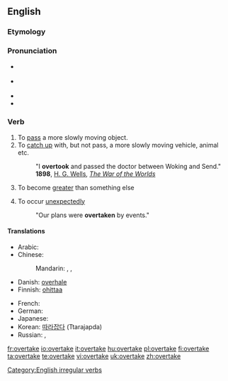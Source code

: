 ==English==

===Etymology===
{{prefix|over|take}}

===Pronunciation===
* {{a|UK}} {{IPA|/ˈəʊvə(ɹ).teɪk/}}
* {{a|US}} {{IPA|/'ovəɻteɪk/}}
* {{rhymes|eɪk}}
* {{audio|en-us-overtake.ogg|Audio (US)}}

===Verb===
{{en-verb|overtakes|overtaking|overtook|overtaken}}

# To [[pass]] a more slowly moving object.
# To [[catch up]] with, but not pass, a more slowly moving vehicle, animal etc.
#: "I '''overtook''' and passed the doctor between Woking and Send." '''1898''', [[w:H. G. Wells|H. G. Wells]], ''[[s:The War of the Worlds|The War of the Worlds]]''
# {{economics}} To become [[greater]] than something else
# To occur [[unexpectedly]]
#: "Our plans were '''overtaken''' by events."

====Translations====
{{trans-top|To pass a more slowly moving object}}
* Arabic: {{t|ar|سبق|tr=sabaqa|sc=Arab}}
* Chinese:
*: Mandarin: {{t|zh|超|tr=chāo|sc=Hani}}, {{zh-tsp|賽過|赛过|sàiguò}}, {{zh-tsp|趕上|赶上|gǎnshàng}}
* Danish: [[overhale]]
* Finnish: [[ohittaa]]
{{trans-mid}}
* French: {{t|fr|dépasser}}
* German: {{t|de|überholen}}
* Japanese: {{t|ja|追い越す|tr=oikosu|sc=Jpan}}
* Korean: [[따라잡다]] (Ttarajapda)
* Russian: {{t|ru|обгонять|tr=obgonját'|sc=Cyrl}},  {{t|ru|обогнать|tr=obognát'|sc=Cyrl}}
{{trans-bottom}}

[[Category:English irregular verbs]]

[[fr:overtake]]
[[io:overtake]]
[[it:overtake]]
[[hu:overtake]]
[[pl:overtake]]
[[fi:overtake]]
[[ta:overtake]]
[[te:overtake]]
[[vi:overtake]]
[[uk:overtake]]
[[zh:overtake]]